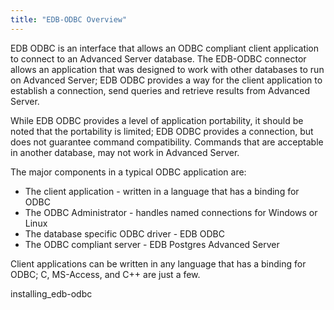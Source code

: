 ```yaml
---
title: "EDB-ODBC Overview"
---
```




EDB ODBC is an interface that allows an ODBC compliant client application to connect to an Advanced Server database. The EDB-ODBC connector allows an application that was designed to work with other databases to run on Advanced Server; EDB ODBC provides a way for the client application to establish a connection, send queries and retrieve results from Advanced Server.

While EDB ODBC provides a level of application portability, it should be noted that the portability is limited; EDB ODBC provides a connection, but does not guarantee command compatibility. Commands that are acceptable in another database, may not work in Advanced Server.

The major components in a typical ODBC application are:

-   The client application - written in a language that has a binding for ODBC
-   The ODBC Administrator - handles named connections for Windows or Linux
-   The database specific ODBC driver - EDB ODBC
-   The ODBC compliant server - EDB Postgres Advanced Server

Client applications can be written in any language that has a binding for ODBC; C, MS-Access, and C++ are just a few.

<div class="toctree" maxdepth="3">

installing\_edb-odbc

</div>
